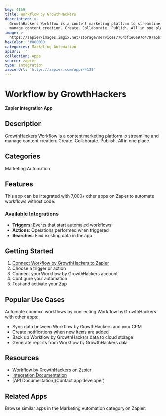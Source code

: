 ```yaml
---
key: 4159
title: Workflow by GrowthHackers
description: >-
  GrowthHackers Workflow is a content marketing platform to streamline and
  manage content creation. Create. Collaborate. Publish. All in one place.
image: >-
  https://zapier-images.imgix.net/storage/services/764bf1e6e97c4797a5b76f2a464332d3.png?auto=format%2Ccompress&ixlib=python-3.0.0&q=50
hexColor: '#000000'
categories: Marketing Automation
apiUrl: ''
collection: Apps
source: zapier
type: Integration
zapierUrl: 'https://zapier.com/apps/4159'
---
```

# Workflow by GrowthHackers

**Zapier Integration App**

## Description

GrowthHackers Workflow is a content marketing platform to streamline and manage content creation. Create. Collaborate. Publish. All in one place.

## Categories

Marketing Automation

## Features

This app can be integrated with 7,000+ other apps on Zapier to automate workflows without code.

### Available Integrations

- **Triggers**: Events that start automated workflows
- **Actions**: Operations performed when triggered
- **Searches**: Find existing data in the app

## Getting Started

1. [Connect Workflow by GrowthHackers to Zapier](https://zapier.com/apps/4159)
2. Choose a trigger or action
3. Connect your Workflow by GrowthHackers account
4. Configure your automation
5. Test and activate your Zap

## Popular Use Cases

Automate common workflows by connecting Workflow by GrowthHackers with other apps:

- Sync data between Workflow by GrowthHackers and your CRM
- Create notifications when new items are added
- Back up Workflow by GrowthHackers data to cloud storage
- Generate reports from Workflow by GrowthHackers data

## Resources

- [Workflow by GrowthHackers on Zapier](https://zapier.com/apps/4159)
- [Integration Documentation](https://zapier.com/apps/4159/integrations)
- [API Documentation](Contact app developer)

## Related Apps

Browse similar apps in the Marketing Automation category on Zapier.
